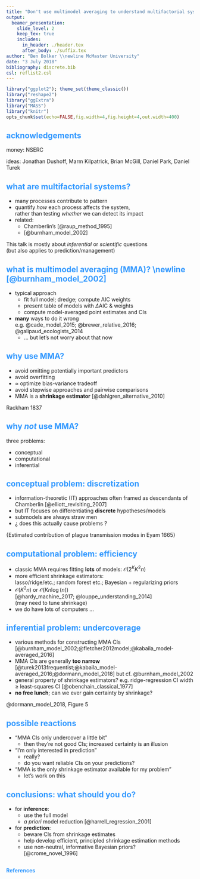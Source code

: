 ```yaml
---
title: "Don't use multimodel averaging to understand multifactorial systems"
output:
  beamer_presentation:
    slide_level: 2
    keep_tex: true
    includes:
      in_header: ./header.tex
      after_body: ./suffix.tex
author: "Ben Bolker \\newline McMaster University"
date: "3 July 2018"
bibliography: discrete.bib
csl: reflist2.csl
---
```


<!-- tex hacks required: remove empty frame at beginning; break line in title (Burnham ref; add \framebreak manually to refs (ugh) -->
<!-- 
apa.csl is a slightly hacked version of APA 
  (modified for "et al" after 2 authors in text)
  -->
<!-- blockquote:
  https://css-tricks.com/snippets/css/simple-and-nice-blockquote-styling/ -->
<!-- center:
    https://www.w3schools.com/howto/howto_css_image_center.asp -->
<!-- .refs is style for reference page (small text) -->
<style>
.refs {
font-size: 14px;
}
.sm_block {
 font-size: 20px;
}
h2 { 
 color: #3399ff;		
}
h3 { 
 color: #3399ff;		
}
.title-slide {
   background-color: #55bbff;
   }
blockquote {
  background: #f9f9f9;
  border-left: 10px solid #ccc;
  margin: 1.5em 10px;
  padding: 0.5em 10px;
  quotes: "\201C""\201D"
}
blockquote:before {
  color: #ccc;
  content: open-quote;
  font-size: 4em;
  line-height: 0.1em;
  margin-right: 0.25em;
  vertical-align: -0.4em;
}
blockquote p {
  display: inline;
}
.center {
    display: block;
    margin-left: auto;
    margin-right: auto;
    width: 50%;
}
</style>
<!--    content: url(https://i.creativecommons.org/l/by-sa/4.0/88x31.png)
>
<!-- Limit image width and height -->
<style type="text/css">
img {     
  max-height: 560px;     
  max-width: 700px; 
}
div#before-column p.forceBreak {
	break-before: column;
}

div#after-column p.forceBreak {
	break-after: column;
}
</style>

```r
library("ggplot2"); theme_set(theme_classic())
library("reshape2")
library("ggExtra")
library("MASS")
library("knitr")
opts_chunk$set(echo=FALSE,fig.width=4,fig.height=4,out.width=400)
```

## acknowledgements

money: NSERC

ideas: Jonathan Dushoff, Marm Kilpatrick, Brian McGill, Daniel Park, Daniel Turek

## what are multifactorial systems?

- many processes contribute to pattern
- quantify *how* each process affects the system,  
rather than testing *whether* we can detect its impact
<!--
<blockquote>
... the measure of participation of each [process] must be determined before a satisfactory elucidation can be reached. The full solution therefore involves not only a recognition of multiple participation but an estimate of the measure and mode of each participation ...
</blockquote>
-->
- related:
    - Chamberlin's \cemph{method of multiple working hypotheses}
[@raup_method_1995]
    - \cemph{tapering effect sizes} [@burnham_model_2002]

This talk is mostly about *inferential* or *scientific* questions  
(but also applies to prediction/management)

## what is multimodel averaging  (MMA)? \\newline [@burnham_model_2002]

- typical approach
    - fit full model; dredge; compute AIC weights
    - present table of models with $\Delta$AIC & weights
    - compute model-averaged point estimates and CIs
- **many** ways to do it wrong  
e.g. @cade_model_2015; @brewer_relative_2016; @galipaud_ecologists_2014
     - ... but let's not worry about that now

## why use MMA? {.columns-2 .build}

\begincols
\begincol{0.5\textwidth}

- avoid omitting potentially important predictors
- avoid overfitting
- $\approx$ optimize bias-variance tradeoff
- avoid stepwise approaches and pairwise comparisons
- MMA is a **shrinkage estimator** [@dahlgren_alternative_2010]

\endcol
\begincol{0.5\textwidth}

\pause

\includegraphics[width=\textwidth]{pix/330px-The_Three_Bears_-_Project_Gutenberg_eText_17034.jpg}

\tiny Rackham 1837

\endcol
\endcols

## why *not* use MMA?

three problems:

- conceptual
- computational
- inferential

## conceptual problem: discretization {.build .columns-2}

\begincols

\begincol{0.5\textwidth}

- information-theoretic (IT) approaches often framed as descendants of Chamberlin [@elliott_revisiting_2007]
- but IT focuses on differentiating **discrete** hypotheses/models
- submodels are always straw men
- ¿ does this actually cause problems ?

\endcol
\begincol{0.5\textwidth}

\pause
\includegraphics[width=\textwidth]{pix/eyam_ternary.png}

{\small Estimated contribution of plague transmission modes in Eyam 1665}

\endcol
\endcols

## computational problem: efficiency {.columns-2 .build}

\begincols
\begincol{0.5\textwidth}

\newcommand{\bigO}{{\mathcal{O}}}

- classic MMA requires fitting **lots** of models: $\bigO(2^K K^2 n)$
- more efficient shrinkage estimators:  
lasso/ridge/etc.; random forest etc.; Bayesian + regularizing priors
- $\bigO(K^2 n)$ or $\bigO(K n \log(n))$  
[@hardy_machine_2017; @louppe_understanding_2014]  
(may need to tune shrinkage)
- we do have lots of computers ...

\endcol
\begincol{0.5\textwidth}

\pause

\includegraphics[width=0.75\textwidth]{pix/bitcoin2.pdf}

\endcol
\endcols

## inferential problem: undercoverage {.build}

- various methods for constructing MMA CIs [@burnham_model_2002;@fletcher2012model;@kabaila_model-averaged_2016]
- MMA CIs are generally **too narrow**  
[@turek2013frequentist;@kabaila_model-averaged_2016;@dormann_model_2018] but cf. @burnham_model_2002
- general property of shrinkage estimators? e.g. ridge-regression CI width $\geq$ least-squares CI [@obenchain_classical_1977]
- **no free lunch**; can we ever gain certainty by shrinkage?

\pause

\includegraphics[width=0.7\textwidth]{pix/dormann_coverage.png}

@dormann_model_2018, Figure 5



## possible reactions

- "MMA CIs only undercover a little bit"
    - then they're not good CIs; increased certainty is an illusion
- "I'm only interested in prediction"
    - really?
    - do you want reliable CIs on your predictions?
- "MMA is the only shrinkage estimator available for my problem"
    - let's work on this	
	
## conclusions: what should you do?

- for **inference**:
    - use the full model
    - *a priori* model reduction [@harrell_regression_2001]
- for **prediction**:
    - beware CIs from shrinkage estimates
    - help develop efficient, principled shrinkage estimation methods
    - use non-neutral, informative Bayesian priors?  
[@crome_novel_1996]

##

\url{http://github.com/bbolker/discretization}

\begin{center}
\includegraphics[width=0.75\textwidth]{pix/changemymind.jpg}

{\small https://imgflip.com}

\end{center}

## References {.refs .columns-2 .allowframebreaks}

\tiny



